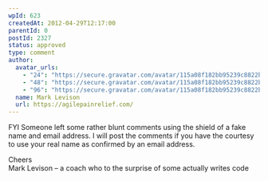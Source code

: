 ```yaml
---
wpId: 623
createdAt: 2012-04-29T12:17:00
parentId: 0
postId: 2327
status: approved
type: comment
author:
  avatar_urls:
    - "24": "https://secure.gravatar.com/avatar/115a08f182bb95239c8822b54b5c4235?s=24&d=mm&r=g"
    - "48": "https://secure.gravatar.com/avatar/115a08f182bb95239c8822b54b5c4235?s=48&d=mm&r=g"
    - "96": "https://secure.gravatar.com/avatar/115a08f182bb95239c8822b54b5c4235?s=96&d=mm&r=g"
  name: Mark Levison
  url: https://agilepainrelief.com/
---
```


FYI Someone left some rather blunt comments using the shield of a fake name and email address. I will post the comments if you have the courtesy to use your real name as confirmed by an email address.

Cheers  
Mark Levison – a coach who to the surprise of some actually writes code